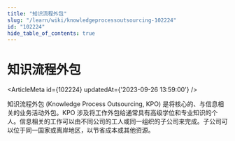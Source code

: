 ```yaml
---
title: "知识流程外包"
slug: "/learn/wiki/knowledgeprocessoutsourcing-102224"
id: "102224"
hide_table_of_contents: true
---
```



# 知识流程外包

<ArticleMeta id={102224} updatedAt={'2023-09-26 13:59:00'} />
<div className='border-solid border-b border-t-0 my-4 border-[var(--ifm-color-gray-300)]' />

知识流程外包 (Knowledge Process Outsourcing, KPO) 是将核心的、与信息相关的业务活动外包。KPO 涉及将工作外包给通常具有高级学位和专业知识的个人。信息相关的工作可以由不同公司的工人或同一组织的子公司来完成。子公司可以位于同一国家或离岸地区，以节省成本或其他资源。
